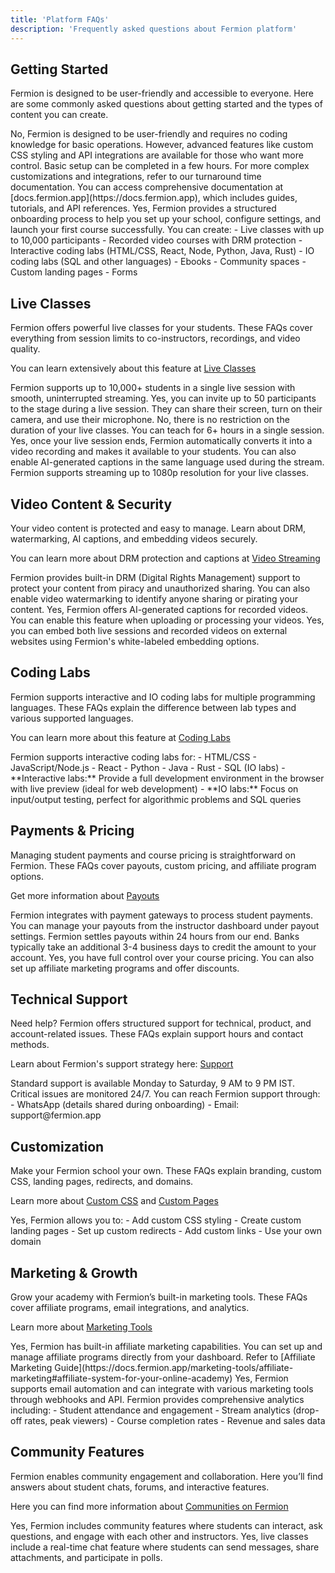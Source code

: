 ```yaml
---
title: 'Platform FAQs'
description: 'Frequently asked questions about Fermion platform'
---
```


## Getting Started

Fermion is designed to be user-friendly and accessible to everyone. 
Here are some commonly asked questions about getting started and the types of content you can create.

<Accordion title="Do I need technical knowledge to use Fermion?">
No, Fermion is designed to be user-friendly and requires no coding knowledge for basic operations. However, advanced features like custom CSS styling and API integrations are available for those who want more control.
</Accordion>

<Accordion title="How long does it take to set up my school?">
Basic setup can be completed in a few hours. For more complex customizations and integrations, refer to our turnaround time documentation.
</Accordion>

<Accordion title="Where can I find tutorials and documentation?">
You can access comprehensive documentation at [docs.fermion.app](https://docs.fermion.app), which includes guides, tutorials, and API references.
</Accordion>

<Accordion title="Is there an onboarding process?">
Yes, Fermion provides a structured onboarding process to help you set up your school, configure settings, and launch your first course successfully.
</Accordion>


<Accordion title="What types of content can I create on Fermion?">
You can create:
- Live classes with up to 10,000 participants
- Recorded video courses with DRM protection
- Interactive coding labs (HTML/CSS, React, Node, Python, Java, Rust)
- IO coding labs (SQL and other languages)
- Ebooks
- Community spaces
- Custom landing pages
- Forms
</Accordion>

## Live Classes

Fermion offers powerful live classes for your students. 
These FAQs cover everything from session limits to co-instructors, recordings, and video quality.

You can learn extensively about this feature at [Live Classes](/live-classes/what-are-live-classes)


<Accordion title="How many students can attend my live class?">
Fermion supports up to 10,000+ students in a single live session with smooth, uninterrupted streaming.
</Accordion>

<Accordion title="Can I invite co-instructors or guests to my live class?">
Yes, you can invite up to 50 participants to the stage during a live session. They can share their screen, turn on their camera, and use their microphone.
</Accordion>

<Accordion title="Is there a time limit for live classes?">
No, there is no restriction on the duration of your live classes. You can teach for 6+ hours in a single session.
</Accordion>

<Accordion title="Are live classes automatically recorded?">
Yes, once your live session ends, Fermion automatically converts it into a video recording and makes it available to your students. You can also enable AI-generated captions in the same language used during the stream.
</Accordion>

<Accordion title="What video quality is supported for live streaming?">
Fermion supports streaming up to 1080p resolution for your live classes.
</Accordion>

## Video Content & Security

Your video content is protected and easy to manage. Learn about DRM, watermarking, AI captions, and embedding videos securely.


You can learn more about DRM protection and captions at [Video Streaming](/recorded-videos/introduction)

<Accordion title="How is my video content protected?">
Fermion provides built-in DRM (Digital Rights Management) support to protect your content from piracy and unauthorized sharing. You can also enable video watermarking to identify anyone sharing or pirating your content.
</Accordion>

<Accordion title="Can I add captions to my recorded videos?">
Yes, Fermion offers AI-generated captions for recorded videos. You can enable this feature when uploading or processing your videos.
</Accordion>

<Accordion title="Can I embed videos outside of Fermion?">
Yes, you can embed both live sessions and recorded videos on external websites using Fermion's white-labeled embedding options.
</Accordion>

## Coding Labs

Fermion supports interactive and IO coding labs for multiple programming languages. 
These FAQs explain the difference between lab types and various supported languages.

You can learn more about this feature at [Coding Labs](/creating-coding-labs/what-are-coding-labs)

<Accordion title="What programming languages are supported in coding labs?">
Fermion supports interactive coding labs for:
- HTML/CSS
- JavaScript/Node.js
- React
- Python
- Java
- Rust
- SQL (IO labs)
</Accordion>

<Accordion title="What are the differences between Interactive and IO coding labs?">
- **Interactive labs:** Provide a full development environment in the browser with live preview (ideal for web development)
- **IO labs:** Focus on input/output testing, perfect for algorithmic problems and SQL queries
</Accordion>

## Payments & Pricing

Managing student payments and course pricing is straightforward on Fermion. 
These FAQs cover payouts, custom pricing, and affiliate program options.  

Get more information about [Payouts](/manage-settings/manage-payouts)

<Accordion title="How do I receive payments from my students?">
Fermion integrates with payment gateways to process student payments. You can manage your payouts from the instructor dashboard under payout settings.
</Accordion>

<Accordion title="How long does it take for payouts to be credited?">
Fermion settles payouts within 24 hours from our end. Banks typically take an additional 3-4 business days to credit the amount to your account.
</Accordion>

<Accordion title="Can I create custom pricing for my courses?">
Yes, you have full control over your course pricing. You can also set up affiliate marketing programs and offer discounts.
</Accordion>

## Technical Support

Need help? Fermion offers structured support for technical, product, and account-related issues. 
These FAQs explain support hours and contact methods.

Learn about Fermion's support strategy here: [Support](/onboarding/support-strategy)

<Accordion title="What are the support hours?">
Standard support is available Monday to Saturday, 9 AM to 9 PM IST. Critical issues are monitored 24/7.
</Accordion>

<Accordion title="How can I contact support?">
You can reach Fermion support through:
- WhatsApp (details shared during onboarding)
- Email: support@fermion.app
</Accordion>

## Customization

Make your Fermion school your own. These FAQs explain branding, custom CSS, landing pages, redirects, and domains.

Learn more about [Custom CSS](/manage-settings/custom-css-styling) and [Custom Pages](/custom-landing-pages/introduction)

<Accordion title="Can I customize the look of my school?">
Yes, Fermion allows you to:
- Add custom CSS styling
- Create custom landing pages
- Set up custom redirects
- Add custom links
- Use your own domain
</Accordion>

## Marketing & Growth

Grow your academy with Fermion’s built-in marketing tools. 
These FAQs cover affiliate programs, email integrations, and analytics.

Learn more about [Marketing Tools](/marketing-tools/affiliate-marketing)

<Accordion title="Does Fermion support affiliate marketing?">
Yes, Fermion has built-in affiliate marketing capabilities. You can set up and manage affiliate programs directly from your dashboard.  
Refer to [Affiliate Marketing Guide](https://docs.fermion.app/marketing-tools/affiliate-marketing#affiliate-system-for-your-online-academy)
</Accordion>

<Accordion title="Can I integrate with email marketing tools?">
Yes, Fermion supports email automation and can integrate with various marketing tools through webhooks and API.
</Accordion>

<Accordion title="What analytics are available?">
Fermion provides comprehensive analytics including:
- Student attendance and engagement
- Stream analytics (drop-off rates, peak viewers)
- Course completion rates
- Revenue and sales data
</Accordion>

## Community Features

Fermion enables community engagement and collaboration. 
Here you’ll find answers about student chats, forums, and interactive features.

Here you can find more information about [Communities on Fermion](/community/what-are-communities)

<Accordion title="Can I create a community for my students?">
Yes, Fermion includes community features where students can interact, ask questions, and engage with each other and instructors.
</Accordion>

<Accordion title="Can students chat during live classes?">
Yes, live classes include a real-time chat feature where students can send messages, share attachments, and participate in polls.
</Accordion>

